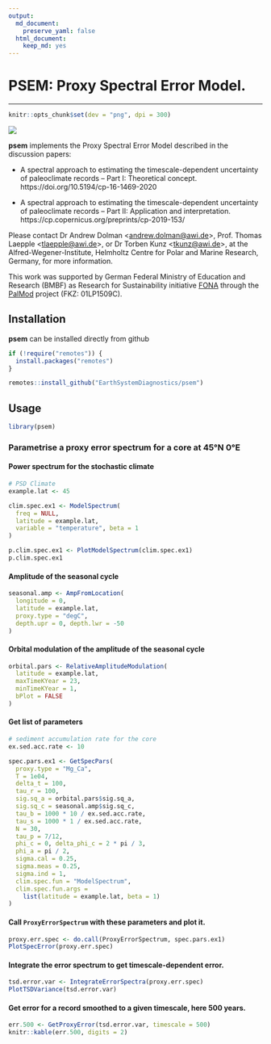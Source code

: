 ```yaml
---
output:
  md_document: 
    preserve_yaml: false
  html_document:
    keep_md: yes 
---
```


# PSEM: Proxy Spectral Error Model.

-------


```r
knitr::opts_chunk$set(dev = "png", dpi = 300)
```

![](inst/PalMod_Logo_RGB.png)

**psem** implements the Proxy Spectral Error Model described in the discussion papers:

* A spectral approach to estimating the timescale-dependent uncertainty of paleoclimate records – Part I: Theoretical concept.
https://doi.org/10.5194/cp-16-1469-2020

* A spectral approach to estimating the timescale-dependent uncertainty of paleoclimate records – Part II: Application and interpretation.
https://cp.copernicus.org/preprints/cp-2019-153/


Please contact Dr Andrew Dolman <<andrew.dolman@awi.de>>, Prof. Thomas Laepple <<tlaepple@awi.de>>, or Dr Torben Kunz <<tkunz@awi.de>>, at the Alfred-Wegener-Institute, Helmholtz Centre for Polar and Marine Research, Germany, for more information.


This work was supported by German Federal Ministry of Education and Research (BMBF) as Research for Sustainability initiative [FONA](https://www.fona.de/) through the [PalMod](https://www.palmod.de/) project (FKZ: 01LP1509C). 



## Installation 

**psem** can be installed directly from github

```r
if (!require("remotes")) {
  install.packages("remotes")
}

remotes::install_github("EarthSystemDiagnostics/psem")
```


## Usage

```r
library(psem)
```


### Parametrise a proxy error spectrum for a core at 45°N 0°E


#### Power spectrum for the stochastic climate

```r
# PSD Climate
example.lat <- 45

clim.spec.ex1 <- ModelSpectrum(
  freq = NULL,
  latitude = example.lat,
  variable = "temperature", beta = 1
)

p.clim.spec.ex1 <- PlotModelSpectrum(clim.spec.ex1)
p.clim.spec.ex1
```


#### Amplitude of the seasonal cycle

```r
seasonal.amp <- AmpFromLocation(
  longitude = 0,
  latitude = example.lat,
  proxy.type = "degC",
  depth.upr = 0, depth.lwr = -50
)
```

#### Orbital modulation of the amplitude of the seasonal cycle
```r
orbital.pars <- RelativeAmplitudeModulation(
  latitude = example.lat,
  maxTimeKYear = 23,
  minTimeKYear = 1,
  bPlot = FALSE
)
```

#### Get list of parameters

```r
# sediment accumulation rate for the core
ex.sed.acc.rate <- 10

spec.pars.ex1 <- GetSpecPars(
  proxy.type = "Mg_Ca",
  T = 1e04,
  delta_t = 100,
  tau_r = 100,
  sig.sq_a = orbital.pars$sig.sq_a,
  sig.sq_c = seasonal.amp$sig.sq_c,
  tau_b = 1000 * 10 / ex.sed.acc.rate,
  tau_s = 1000 * 1 / ex.sed.acc.rate,
  N = 30,
  tau_p = 7/12,
  phi_c = 0, delta_phi_c = 2 * pi / 3,
  phi_a = pi / 2,
  sigma.cal = 0.25,
  sigma.meas = 0.25,
  sigma.ind = 1,
  clim.spec.fun = "ModelSpectrum",
  clim.spec.fun.args =
    list(latitude = example.lat, beta = 1)
)


```

#### Call `ProxyErrorSpectrum` with these parameters and plot it.

```r
proxy.err.spec <- do.call(ProxyErrorSpectrum, spec.pars.ex1)
PlotSpecError(proxy.err.spec)
```

#### Integrate the error spectrum to get timescale-dependent error.

```r
tsd.error.var <- IntegrateErrorSpectra(proxy.err.spec)
PlotTSDVariance(tsd.error.var)
```

#### Get error for a record smoothed to a given timescale, here 500 years.

```r
err.500 <- GetProxyError(tsd.error.var, timescale = 500)
knitr::kable(err.500, digits = 2)
```

